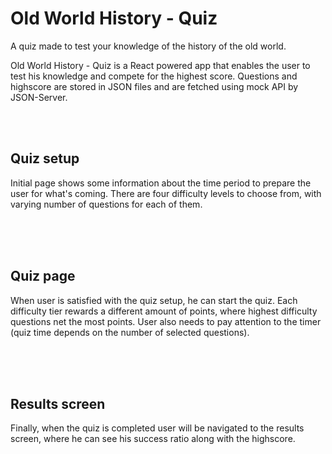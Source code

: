 

# Old World History - Quiz

A quiz made to test your knowledge of the history of the old world.

<HeroImage image={QuizImg} title="Old World History - Quiz" />

Old World History - Quiz is a React powered app that enables the user to test his knowledge and compete for the highest score. Questions and highscore are stored in JSON files and are fetched using mock API by JSON-Server.

<br />
<br />

## Quiz setup

Initial page shows some information about the time period to prepare the user for what's coming. There are four difficulty levels to choose from, with varying number of questions for each of them.

<br />

<ArticleImage image={QuizImg1} alt="Quiz setup" isResponsive={false} />

<br />
<br />

## Quiz page

When user is satisfied with the quiz setup, he can start the quiz. Each difficulty tier rewards a different amount of points, where highest difficulty questions net the most points. User also needs to pay attention to the timer (quiz time depends on the number of selected questions).

<br />

<ArticleImage image={QuizImg2} alt="Quiz page" isResponsive={false} />

<br />
<br />

## Results screen

Finally, when the quiz is completed user will be navigated to the results screen, where he can see his success ratio along with the highscore.

<br />

<ArticleImage image={QuizImg3} alt="Results screen" isResponsive={false} />

<br />
